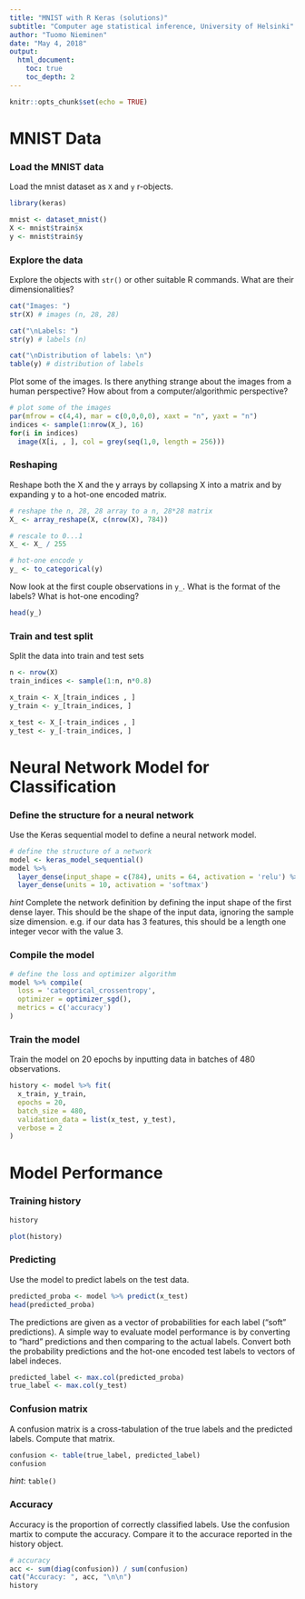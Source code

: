 ```yaml
---
title: "MNIST with R Keras (solutions)"
subtitle: "Computer age statistical inference, University of Helsinki"
author: "Tuomo Nieminen"
date: "May 4, 2018"
output: 
  html_document:
    toc: true
    toc_depth: 2
---
```


```r
knitr::opts_chunk$set(echo = TRUE)
```


# MNIST Data 

### Load the MNIST data

Load the mnist dataset as `X` and `y` r-objects.


```r
library(keras)

mnist <- dataset_mnist()
X <- mnist$train$x
y <- mnist$train$y
```


### Explore the data

Explore the objects with `str()` or other suitable R commands. What are their dimensionalities? 

```r
cat("Images: ")
str(X) # images (n, 28, 28)

cat("\nLabels: ")
str(y) # labels (n)

cat("\nDistribution of labels: \n")
table(y) # distribution of labels
```


Plot some of the images. Is there anything strange about the images from a human perspective? How about from a computer/algorithmic perspective?

```r
# plot some of the images
par(mfrow = c(4,4), mar = c(0,0,0,0), xaxt = "n", yaxt = "n")
indices <- sample(1:nrow(X_), 16)
for(i in indices)
  image(X[i, , ], col = grey(seq(1,0, length = 256)))
```


### Reshaping

Reshape both the X and the y arrays by collapsing X into a matrix and by expanding y to a hot-one encoded matrix.

```r
# reshape the n, 28, 28 array to a n, 28*28 matrix
X_ <- array_reshape(X, c(nrow(X), 784))

# rescale to 0...1
X_ <- X_ / 255

# hot-one encode y
y_ <- to_categorical(y)
```

Now look at the first couple observations in `y_`. What is the format of the labels? What is hot-one encoding?

```r
head(y_)
```


### Train and test split

Split the data into train and test sets

```r
n <- nrow(X)
train_indices <- sample(1:n, n*0.8)

x_train <- X_[train_indices , ]
y_train <- y_[train_indices, ]

x_test <- X_[-train_indices , ]
y_test <- y_[-train_indices, ]
```

# Neural Network Model for Classification

### Define the structure for a neural network

Use the Keras sequential model to define a neural network model. 

```r
# define the structure of a network
model <- keras_model_sequential() 
model %>% 
  layer_dense(input_shape = c(784), units = 64, activation = 'relu') %>% 
  layer_dense(units = 10, activation = 'softmax')

```

*hint* 
Complete the network definition by defining the input shape of the first dense layer. This should be the shape of the input data, ignoring the sample size dimension. e.g. if our data has 3 features, this should be a length one integer vecor with the value 3.

### Compile the model

```r
# define the loss and optimizer algorithm
model %>% compile(
  loss = 'categorical_crossentropy',
  optimizer = optimizer_sgd(),
  metrics = c('accuracy')
)
```

### Train the model

Train the model on 20 epochs by inputting data in batches of 480 observations.

```r
history <- model %>% fit(
  x_train, y_train, 
  epochs = 20, 
  batch_size = 480, 
  validation_data = list(x_test, y_test),
  verbose = 2
)
```


# Model Performance

### Training history

```r
history
```

```r
plot(history)
```


### Predicting

Use the model to predict labels on the test data. 

```r
predicted_proba <- model %>% predict(x_test)
head(predicted_proba)
```

The predictions are given as a vector of probabilities for each label ("soft" predictions). A simple way to evaluate model performance is by converting to "hard" predictions and then comparing to the actual labels. Convert both the probability predictions and the hot-one encoded test labels to vectors of label indeces.

```r
predicted_label <- max.col(predicted_proba)
true_label <- max.col(y_test)
```

### Confusion matrix

A confusion matrix is a cross-tabulation of the true labels and the predicted labels. Compute that matrix.

```r
confusion <- table(true_label, predicted_label)
confusion
```

*hint*: `table()`

### Accuracy

Accuracy is the proportion of correctly classified labels. Use the confusion martix to compute the accuracy. Compare it to the accurace reported in the history object.

```r
# accuracy
acc <- sum(diag(confusion)) / sum(confusion)
cat("Accuracy: ", acc, "\n\n")
history
```


